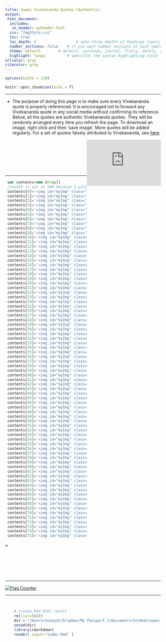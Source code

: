 ```yaml
---
title: Swami Vivekananda Quotes (Authentic)
output:
 html_document:
  includes:
   in_header: myheader.html
  css: "ImgStyle.css"    
  toc: true
  toc_depth: 6  				# upto three depths of headings (specified by #, ## and ###)
  number_sections: false 	# if you want number sections at each table header
  theme: default  		# default, cerulean, journal, flatly, darkly, readable, spacelab, united, cosmo, lumen, paper, sandstone, simplex, and yeti
  highlight: tango  		# specifies the syntax highlighting style
urlcolor: gray
citecolor: gray
---
```


<head>
<meta name="google-site-verification" content="FGoFsQAYjE2ald5KjM10Ms8FZY1YAtnXKamBSF3aOQY" />
</head>

```r
options(width = 150)
```

```r
knitr::opts_chunk$set(echo = T)
```

<style type="text/css"> /* This sets the overall width of the HTML page */
 .main-container {
   max-width: 1200px;
   margin-left: auto;
   margin-right: auto;
 };
 p {line-height: 4em;}
</style>



<hr> 

<!-- ################ Introduction text ################-->
- The purpose of doing this page is to make sure every Vivekananda quote is properly referenced. It is encouraged not to forward any Vivekananda quote in any social media without confirming its reference. Below, all the quotes are authentic Vivekananda quotes. They will be randomly arranged every time you refresh the page. To download an image, right click and then 'save image'. More quotes will be added regularly. For a set of quotes falsely attributed to Vivekananda, see [here](https://onudhyan.blogspot.com/2020/06/quotes-falsely-attributed-to-swami.html){target="\_blank"}.
<!-- ################ -->


<!-- ################ Facebook frame ################ -->
<iframe align="right" src="https://www.facebook.com/plugins/page.php?href=https%3A%2F%2Fwww.facebook.com%2FSwami-Vivekananda-Quotes-Authentic-104968054944575&tabs=timeline&width=240&height=70&small_header=false&adapt_container_width=true&hide_cover=false&show_facepile=true&appId" width="240" height="150" style="border:none;overflow:hidden" scrolling="yes" frameborder="0" allowfullscreen="true" allow="autoplay; clipboard-write; encrypted-media; picture-in-picture; web-share"></iframe>
<br><br><br><br><br><br>
<!-- ################ -->

<hr>

<!-- ################ Javascript to randomly organize pics ################ --> 
<!-- http://www.javascriptkit.com/javatutors/randomorder.shtml -->
```js
 var contents=new Array()
 //width is set as 360 because 3 pics in a row makes 1180, and the html page width is set as 1200.
 contents[0]='<img id="myImg" class="myImages" border="1" src="P001.jpeg" style="width:355px;max-width:400px">'
 contents[1]='<img id="myImg" class="myImages" border="1" src="P002.jpeg" style="width:355px;max-width:400px">'
 contents[2]='<img id="myImg" class="myImages" border="1" src="P003.jpeg" style="width:355px;max-width:400px">'
 contents[3]='<img id="myImg" class="myImages" border="1" src="P004.jpeg" style="width:355px;max-width:400px">'
 contents[4]='<img id="myImg" class="myImages" border="1" src="P005.jpeg" style="width:355px;max-width:400px">'
 contents[5]='<img id="myImg" class="myImages" border="1" src="P006.jpeg" style="width:355px;max-width:400px">'
 contents[6]='<img id="myImg" class="myImages" border="1" src="P007.jpeg" style="width:355px;max-width:400px">'
 contents[7]='<img id="myImg" class="myImages" border="1" src="P008.jpeg" style="width:355px;max-width:400px">'
 contents[8]='<img id="myImg" class="myImages" border="1" src="P009.jpeg" style="width:355px;max-width:400px">'
 contents[9]='<img id="myImg" class="myImages" border="1" src="P010.jpeg" style="width:355px;max-width:400px">'
 contents[10]='<img id="myImg" class="myImages" border="1" src="P011.jpeg" style="width:355px;max-width:400px">'
 contents[11]='<img id="myImg" class="myImages" border="1" src="P012.jpeg" style="width:355px;max-width:400px">'
 contents[12]='<img id="myImg" class="myImages" border="1" src="P013.jpeg" style="width:355px;max-width:400px">'
 contents[13]='<img id="myImg" class="myImages" border="1" src="P014.jpeg" style="width:355px;max-width:400px">'
 contents[14]='<img id="myImg" class="myImages" border="1" src="P015.jpeg" style="width:355px;max-width:400px">'
 contents[15]='<img id="myImg" class="myImages" border="1" src="P016.jpeg" style="width:355px;max-width:400px">'
 contents[16]='<img id="myImg" class="myImages" border="1" src="P017.jpeg" style="width:355px;max-width:400px">'
 contents[17]='<img id="myImg" class="myImages" border="1" src="P018.jpeg" style="width:355px;max-width:400px">'
 contents[18]='<img id="myImg" class="myImages" border="1" src="P019.jpeg" style="width:355px;max-width:400px">'
 contents[19]='<img id="myImg" class="myImages" border="1" src="P020.jpeg" style="width:355px;max-width:400px">'
 contents[20]='<img id="myImg" class="myImages" border="1" src="P021.jpeg" style="width:355px;max-width:400px">'
 contents[21]='<img id="myImg" class="myImages" border="1" src="P022.jpeg" style="width:355px;max-width:400px">'
 contents[22]='<img id="myImg" class="myImages" border="1" src="P023.jpeg" style="width:355px;max-width:400px">'
 contents[23]='<img id="myImg" class="myImages" border="1" src="P024.jpeg" style="width:355px;max-width:400px">'
 contents[24]='<img id="myImg" class="myImages" border="1" src="P025.jpeg" style="width:355px;max-width:400px">'
 contents[25]='<img id="myImg" class="myImages" border="1" src="P026.jpeg" style="width:355px;max-width:400px">'
 contents[26]='<img id="myImg" class="myImages" border="1" src="P027.jpeg" style="width:355px;max-width:400px">'
 contents[27]='<img id="myImg" class="myImages" border="1" src="P028.jpeg" style="width:355px;max-width:400px">'
 contents[28]='<img id="myImg" class="myImages" border="1" src="P029.jpeg" style="width:355px;max-width:400px">'
 contents[29]='<img id="myImg" class="myImages" border="1" src="P030.jpeg" style="width:355px;max-width:400px">'
 contents[30]='<img id="myImg" class="myImages" border="1" src="P031.jpeg" style="width:355px;max-width:400px">'
 contents[31]='<img id="myImg" class="myImages" border="1" src="P032.jpeg" style="width:355px;max-width:400px">'
 contents[32]='<img id="myImg" class="myImages" border="1" src="P033.jpeg" style="width:355px;max-width:400px">'
 contents[33]='<img id="myImg" class="myImages" border="1" src="P034.jpeg" style="width:355px;max-width:400px">'
 contents[34]='<img id="myImg" class="myImages" border="1" src="P035.jpeg" style="width:355px;max-width:400px">'
 contents[35]='<img id="myImg" class="myImages" border="1" src="P036.jpeg" style="width:355px;max-width:400px">'
 contents[36]='<img id="myImg" class="myImages" border="1" src="P037.jpeg" style="width:355px;max-width:400px">'
 contents[37]='<img id="myImg" class="myImages" border="1" src="P038.jpeg" style="width:355px;max-width:400px">'
 contents[38]='<img id="myImg" class="myImages" border="1" src="P039.jpeg" style="width:355px;max-width:400px">'
 contents[39]='<img id="myImg" class="myImages" border="1" src="P040.jpeg" style="width:355px;max-width:400px">'
 contents[40]='<img id="myImg" class="myImages" border="1" src="P041.jpeg" style="width:355px;max-width:400px">'
 contents[41]='<img id="myImg" class="myImages" border="1" src="P042.jpeg" style="width:355px;max-width:400px">'
 contents[42]='<img id="myImg" class="myImages" border="1" src="P043.jpeg" style="width:355px;max-width:400px">'
 contents[43]='<img id="myImg" class="myImages" border="1" src="P044.jpeg" style="width:355px;max-width:400px">'
 contents[44]='<img id="myImg" class="myImages" border="1" src="P045.jpeg" style="width:355px;max-width:400px">'
 contents[45]='<img id="myImg" class="myImages" border="1" src="P046.jpeg" style="width:355px;max-width:400px">'
 contents[46]='<img id="myImg" class="myImages" border="1" src="P047.jpeg" style="width:355px;max-width:400px">'
 contents[47]='<img id="myImg" class="myImages" border="1" src="P048.jpeg" style="width:355px;max-width:400px">'
 contents[48]='<img id="myImg" class="myImages" border="1" src="P049.jpeg" style="width:355px;max-width:400px">'
 contents[49]='<img id="myImg" class="myImages" border="1" src="P050.jpeg" style="width:355px;max-width:400px">'
 contents[50]='<img id="myImg" class="myImages" border="1" src="P051.jpeg" style="width:355px;max-width:400px">'
 contents[51]='<img id="myImg" class="myImages" border="1" src="P052.jpeg" style="width:355px;max-width:400px">'
 contents[52]='<img id="myImg" class="myImages" border="1" src="P053.jpeg" style="width:355px;max-width:400px">'
 contents[53]='<img id="myImg" class="myImages" border="1" src="P054.jpeg" style="width:355px;max-width:400px">'
 contents[54]='<img id="myImg" class="myImages" border="1" src="P055.jpeg" style="width:355px;max-width:400px">'
 contents[55]='<img id="myImg" class="myImages" border="1" src="P056.jpeg" style="width:355px;max-width:400px">'
 contents[56]='<img id="myImg" class="myImages" border="1" src="P057.jpeg" style="width:355px;max-width:400px">'
 contents[57]='<img id="myImg" class="myImages" border="1" src="P058.jpeg" style="width:355px;max-width:400px">'
 contents[58]='<img id="myImg" class="myImages" border="1" src="P059.jpeg" style="width:355px;max-width:400px">'
 contents[59]='<img id="myImg" class="myImages" border="1" src="P060.jpeg" style="width:355px;max-width:400px">'
 contents[60]='<img id="myImg" class="myImages" border="1" src="P061.jpeg" style="width:355px;max-width:400px">'
 contents[61]='<img id="myImg" class="myImages" border="1" src="P062.jpeg" style="width:355px;max-width:400px">'
 contents[62]='<img id="myImg" class="myImages" border="1" src="P063.jpeg" style="width:355px;max-width:400px">'
 contents[63]='<img id="myImg" class="myImages" border="1" src="P064.jpeg" style="width:355px;max-width:400px">'
 contents[64]='<img id="myImg" class="myImages" border="1" src="P065.jpeg" style="width:355px;max-width:400px">'
 contents[65]='<img id="myImg" class="myImages" border="1" src="P066.jpeg" style="width:355px;max-width:400px">'
 contents[66]='<img id="myImg" class="myImages" border="1" src="P067.jpeg" style="width:355px;max-width:400px">'
 contents[67]='<img id="myImg" class="myImages" border="1" src="P068.jpeg" style="width:355px;max-width:400px">'
 contents[68]='<img id="myImg" class="myImages" border="1" src="P069.jpeg" style="width:355px;max-width:400px">'
 contents[69]='<img id="myImg" class="myImages" border="1" src="P070.jpeg" style="width:355px;max-width:400px">'
 contents[70]='<img id="myImg" class="myImages" border="1" src="P071.jpeg" style="width:355px;max-width:400px">'
 contents[71]='<img id="myImg" class="myImages" border="1" src="P072.jpeg" style="width:355px;max-width:400px">'
 contents[72]='<img id="myImg" class="myImages" border="1" src="P073.jpeg" style="width:355px;max-width:400px">'
 contents[73]='<img id="myImg" class="myImages" border="1" src="P074.jpeg" style="width:355px;max-width:400px">'
 contents[74]='<img id="myImg" class="myImages" border="1" src="P075.jpeg" style="width:355px;max-width:400px">'
 contents[75]='<img id="myImg" class="myImages" border="1" src="P076.jpeg" style="width:355px;max-width:400px">'
``` 
<script>
 var i=0
 //variable used to contain controlled random number 
 var random
 var spacing="<br>"
 //while all of array elements haven't been cycled thru
 while (i<contents.length){
     //generate random num between 0 and arraylength-1
     random=Math.floor(Math.random()*contents.length)
     //if element hasn't been marked as "selected"
     if (contents[random]!="selected"){
         document.write(contents[random]+'&nbsp;')
         //mark element as selected
         contents[random]="selected"
         i++
     }
 }
</script>
<!-- ################ -->


<!-- ################ Javascript to pop-up image on click ################ --> 
<!-- https://www.w3schools.com/howto/howto_css_modal_images.asp -->
<!-- The Modal -->
<div id="myModal" class="modal">
  <span class="close">&times;</span>  <!-- The Close Button -->
  <img class="modal-content" id="img01">  <!-- Modal Content (The Image) -->
  <div id="caption"></div>  <!-- Modal Caption (Image Text) -->
</div>

<script>
 // Get the modal
 var modal = document.getElementById("myModal"); 

 // Get the image and insert it inside the modal - use its "alt" text as a caption
 var images = document.getElementsByClassName('myImages');
 var modalImg = document.getElementById("img01");
 var captionText = document.getElementById("caption");
 for (var i = 0; i < images.length; i++) {
  var img = images[i];
  img.onclick = function(){
    modal.style.display = "block";
    modalImg.src = this.src;
    captionText.innerHTML = this.alt;
  }
 } 

 // Get the <span> element that closes the modal
 var span = document.getElementsByClassName("close")[0]; 

 // When the user clicks on <span> (x), close the modal
 span.onclick = function() { 
   modal.style.display = "none";
 }
</script>
<!-- ################ -->





<p>&nbsp;</p> <p>&nbsp;</p> <p>&nbsp;</p>
<hr>

<!-- ################ Visit counter ############## -->

<div align="center">
<a href="https://info.flagcounter.com/Wwks"><img src="https://s01.flagcounter.com/map/Wwks/size_s/txt_000000/border_CCCCCC/pageviews_0/viewers_0/flags_0/" alt="Flag Counter" border="0"></a>
</div>

<hr><br>









```r
	# Create Rmd html result
	rm(list=ls())
	dir = "/Users/nsanyal/Dropbox/My Passport I/Documents/GitHub/swami-vivekananda-quotes-authentic.github.io"
	setwd(dir)
	library(rmarkdown)
	render( input="index.Rmd" )
```







